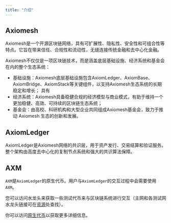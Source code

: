 ```yaml
---
title: "介绍"
---
```

## Axiomesh

Axiomesh是一个开源区块链网络，具有可扩展性、隐私性、安全性和可组合性等特点。它旨在带来信任、合规性和流动性，无缝连接传统金融和去中心化金融。

Axiomesh不仅仅是一项区块链技术，而是涵盖底层基础设施、经济系统和基金会在内的整个生态系统：
- 基础设施：Axiomesh底层基础设施包含AxiomLedger、AxiomBase、AxiomBridge、AxiomStack等关键组件，以支持Axiomesh生态系统的长期稳定和增长；
具有
- 经济系统：Axiomesh具备稳健合规的经济模型与商业模式，有助于维持一个更加稳健、高效、可持续的区块链生态系统；
- 基金会：由高校、科研机构和大型企业共同组成Axiomesh基金会，致力于推动 Axiomesh 生态的创新和发展。

## AxiomLedger
AxiomLedger是Axiomesh网络的共识层，用于资产发行、交易结算和验证服务。整个架构由高度去中心化的复制节点系统和强大的共识算法保障。

## AXM

`AXM`是`AxiomLedger`的原生代币。用户与`AxiomLedger`的交互过程中会需要使用`AXM`。

您可以访问水龙头来获取一些测试代币来与区块链系统进行交互（主网和各测试网水龙头链接可在[资源](/zh/documentation/getting-started/resources/resources)处查找）。

你可以访问[原生代币](/zh/documentation/economics/coin)以获取更多详细信息。
